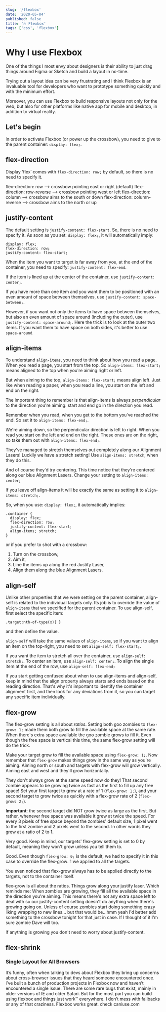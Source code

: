 ```yaml
---
slug: '/flexbox'
date: '2020-05-04'
published: false
title: '🔥 Flexbox'
tags: ['css', 'flexbox']
---
```


# Why I use Flexbox

One of the things I most envy about designers is their ability to just drag things around Figma or Sketch and build a layout in no-time.

Trying out a layout idea can be very frustrating and I think Flexbox is an invaluable tool for developers who want to prototype something quickly and with the minimum effort.

Moreover, you can use Flexbox to build responsive layouts not only for the web, but also for other platforms like native app for mobile and desktop, in addition to virtual reality.

## Let's begin

In order to activate Flexbox (or power up the crossbow), you need to give to the parent container: `display: flex;`.

## flex-direction

Display ‘flex’ comes with `flex-direction: row;` by default, so there is no need to specify it.

flex-direction: row --> crossbow pointing east or right (default)
flex-direction: row-reverse --> crossbow pointing west or left
flex-direction: column --> crossbow aims to the south or down
flex-direction: column-reverse --> crossbow aims to the north or up

## justify-content

The default setting is `justify-content: flex-start`. So, there is no need to specify it.
As soon as you set: `display: flex;`, it will automatically imply:

```
display: flex;
flex-direction: row;
justify-content: flex-start;
```

When the item you want to target is far away from you, at the end of the container, you need to specify: `justify-content: flex-end`.

If the item is lined up at the center of the container, use `justify-content: center;`.

If you have more than one item and you want them to be positioned with an even amount of space between themselves, use `justify-content: space-between;`.

However, if you want not only the items to have space between themselves, but also an even amount of space around (including the outer), use `justify-content: space-around;`.
Here the trick is to look at the outer two items. If you want them to have space on both sides, it's better to use `space-around`.

## align-items

To understand `align-items`, you need to think about how you read a page. When you read a page, you start from the top.
So `align-items: flex-start;` means aligned to the top when you're aiming right or left.

But when aiming to the top, `align-items: flex-start;` means align left. Just like when reading a paper,
when you read a line, you start on the left and end on the right.

The important thing to remember is that align-items is always _perpendicular_ to the direction you're aiming: start and end go in the direction you read.

Remember when you read, when you get to the bottom you've reached the end. So set it to `align-items: flex-end;`.

We're aiming down, so the perpendicular direction is left to right. When you read you start on the left and end on the right. These ones are on the right, so take them out with `align-items: flex-end;`.

They've managed to stretch themselves out completely along our Alignment Lasers! Luckily we have a stretch setting!
Use `align-items: stretch`; when they do this.

And of course they'd try centering. This time notice that they're centered along our blue Alignment Lasers.
Change your setting to `align-items: center`;

If you leave off align-items it will be exactly the same as setting it to `align-items: stretch;`.

So, when you use: `display: flex;`, it automatically implies:

```
.container {
  display: flex;
  flex-direction: row;
  justify-content: flex-start;
  align-items; stretch;
}
```

or if you prefer to shot with a crossbow:

1. Turn on the crossbow,
2. Aim it,
3. Line the items up along the red Justify Laser,
4. Align them along the blue Alignment Lasers.

## align-self

Unlike other properties that we were setting on the parent container, align-self is related to the individual targets only. Its job is to override the value of `align-items` that we specified for the parent container.
To use align-self, first select the specific item:

```
.target:nth-of-type(x){ }
```

and then define the value.

`align-self` will take the same values of `align-items`, so if you want to align an item on the top-right, you need to set `align-self: flex-start;`.

If you want the item to stretch all over the container, use `align-self: stretch;`.
To center an item, use `align-self: center;`.
To align the single item at the end of the row, use `align-self: flex-end;`

If you start getting confused about when to use align-items and align-self, keep in mind that the align property always starts and ends based on the reading direction. That's why it's important to identify the container alignment first, and then look for any deviations from it, so you can target any specific item individually.

## flex-grow

The flex-grow setting is all about _ratios_. Setting both goo zombies to `flex-grow: 1;` made them both grow to fill the available space at the same rate. When there's extra space available the goo zombie grows to fill it. Even though the free space is vertical this time, the same flex-grow setting will do the trick.

Make your target grow to fill the available space using `flex-grow: 1;`.
Now remember that `flex-grow` makes things grow in the same way as you're aiming. Aiming north or south and targets with flex-grow will grow vertically. Aiming east and west and they'll grow horizontally.

They don't always grow at the same speed now do they! That second zombie appears to be growing twice as fast as the first to fill up any free space! Set your first target to grow at a rate of 1 (`flex-grow: 1;`), and your second target to grow twice as quickly with a flex-grow rate of 2 (`flex-grow: 2;`).

**Important**: the second target did NOT grow twice as large as the first. But rather, whenever free space was available it grew at twice the speed.
For every 3 pixels of free space beyond the zombies' default size, 1 pixel went to the first zombie and 2 pixels went to the second. In other words they grew at a ratio of 2 to 1.

Very good. Keep in mind, our targets' flex-grow setting is set to 0 by default, meaning they won't grow unless you tell them to.

Good. Even though `flex-grow: 0;` is the default, we had to specify it in this case to override the flex-grow: 1 we applied to all the targets.

You even noticed that flex-grow always has to be applied directly to the targets, not to the container itself.

flex-grow is all about the ratios. Things grow along your justify laser. Which reminds me: When zombies are growing, they fill all the available space in the direction you're aiming. This means there's not any extra space left to deal with so our justify-content setting doesn't do anything when there's growing going on. Unless of course zombies start doing something crazy liking wrapping to new lines... but that would be...hmm yeah I'd better add something to the crossbow tonight for that just in case. If I thought of it I'm sure zombie Dave will too.

If anything is growing you don't need to worry about justify-content.

## flex-shrink

### Single Layout for All Browsers

It’s funny, often when talking to devs about Flexbox they bring up concerns about cross-browser issues that they heard someone encountered once. I’ve built a bunch of production projects in Flexbox now and haven’t encountered a single issue. There are some rare bugs that exist, mainly in older versions of IE and older Safari. But for the most part you can build using flexbox and things just work™ everywhere. I don’t mess with fallbacks or any of that craziness. Flexbox works great.
check caniuse.com
